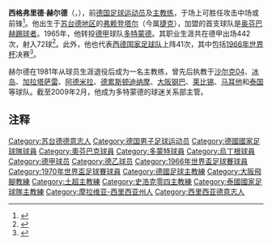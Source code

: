 {{noteTA
|G1=Football
|G2=JLeague
}}
{{Infobox football biography
| image                = [[File:Siggi_Held.jpg|200px]]
| image_size           = 
| height               = {{Height|m=1.80}}
| birth_date           = {{birth date and age|df=yes|1942|8|7}}
| birth_place          = {{flag|纳粹德国}}[[布倫塔爾_(捷克)|弗赖登塔尔]]
| death_date           = 
| death_place          = 
| currentclub          = 
| position             = [[前鋒_(足球)|前锋]]
| years1   = 1963–1965 | clubs1   = [[奥芬巴赫踢球者|奥芬巴赫踢球者]] | caps1   = 23  | goals1   = 8
| years2   = 1965–1971 | clubs2   = [[多特蒙德足球俱乐部|多特蒙德]] | caps2   = 183 | goals2   = 41
| years3   = 1971–1977 | clubs3   = [[奥芬巴赫踢球者|奥芬巴赫踢球者]] | caps3   = 204 | goals3   = 35
| years4   = 1977–1979 | clubs4   = [[多特蒙德足球俱乐部|多特蒙德]] | caps4   = 47  | goals4   = 3
| years5   = 1979      | clubs5   = [[普鲁士明斯特足球俱乐部|普鲁士明斯特]]   | caps5   = 11  | goals5   = 1
| years6   = 1979–1981 | clubs6   = [[烏丁根足球俱樂部|拜耳乌丁根]]   | caps6   = 59  | goals6   = 3
| nationalyears1  = 1966–1973 | nationalteam1   = [[西德国家足球队|西德]] | nationalcaps1   = 41 | nationalgoals1   = 5
| manageryears1   = 1981–1983 | managerclubs1   = [[沙尔克04|沙尔克04]]
| manageryears2   = 1984      | managerclubs2   = [[雷姆沙伊德足球俱乐部|雷姆沙伊德]]
| manageryears3   = 1985      | managerclubs3   = [[条顿伊克恩|条顿伊克恩]]
| manageryears4   = 1986–1989 | managerclubs4   = [[冰岛国家足球队|冰岛]]
| manageryears5   = 1989–1990 | managerclubs5   = [[加拉塔萨雷|加拉塔萨雷]]
| manageryears6   = 1991–1993 | managerclubs6   = [[阿德米拉足球俱乐部|阿德米拉]]
| manageryears7   = 1993–1995 | managerclubs7   = [[德累斯顿迪纳摩|德累斯顿迪纳摩]]
| manageryears8   = 1995      | managerclubs8   = [[大阪钢巴|大阪钢巴]]
| manageryears9   = 1996–1998 | managerclubs9   = [[莱比锡火车头足球俱乐部|莱比锡]]
| manageryears10  = 2001–2003 | managerclubs10   = [[马耳他国家足球队|马耳他]]
| manageryears11  = 2004      | managerclubs11  = [[泰国国家足球队|泰国]]
}}
'''西格弗里德·赫尔德'''（{{lang-de|'''Sigfried Held'''}}，{{bd|1942年|8月7日|catIdx=Held, Sigfried}}），前[[德国|德国]][[足球|足球]][[运动员|运动员]]及[[主教练|主教练]]，于场上可胜任攻击中场或前锋<ref>{{de}}{{cite web | url = http://www.kicker.de/news/fussball/bundesliga/vereine/1-bundesliga/1966-67/borussia-dortmund-17/11108/spieler_sigfried-held.html | title = Held, Sigfried | publisher = kicker.de | accessdate = 2011-08-20 | archive-date = 2018-06-23 | archive-url = https://web.archive.org/web/20180623193911/http://www.kicker.de/news/fussball/bundesliga/vereine/1-bundesliga/1966-67/borussia-dortmund-17/11108/spieler_sigfried-held.html | dead-url = no }}</ref>。他出生于[[苏台德地区|苏台德地区]]的[[布倫塔爾_(捷克)|弗赖登塔尔]]（今属[[捷克|捷克]]），加盟的首支球队是[[奥芬巴赫踢球者|奥芬巴赫踢球者]]。1965年，他转投[[德甲|德甲]]球队[[多特蒙德足球俱乐部|多特蒙德]]。其职业生涯共在德甲出场442次，射入72球<ref>{{en}}{{Cite web | url = http://rsssf.com/players/shelddata.html | title = Siegfried Held - Matches and Goals in Bundesliga | first = Matthias | last = Arnhold | date = 2013-01-31 | accessdate = 2013-01-31 | publisher = Rec.Sport.Soccer Statistics Foundation | archive-date = 2016-03-22 | archive-url = https://web.archive.org/web/20160322003321/http://www.rsssf.com/players/shelddata.html | dead-url = no }}</ref>。此外，他也代表[[西德国家足球队|西德国家足球队]]上阵41次，其中包括[[1966年世界杯|1966年世界杯]]决赛<ref>{{en}}{{Cite web | url = http://rsssf.com/miscellaneous/sheld-intl.html | title = Siegfried Held - International Appearances | first = Matthias | last = Arnhold | date = 2004-10-09 | accessdate = 2013-01-31 | publisher = Rec.Sport.Soccer Statistics Foundation | archive-url = https://web.archive.org/web/20140618212948/http://www.rsssf.com/miscellaneous/sheld-intl.html | archive-date = 2014-06-18 | dead-url = yes }}</ref>。

赫尔德在1981年从球员生涯退役后成为一名主教练，曾先后执教于[[沙尔克04|沙尔克04]]、[[冰岛国家足球队|冰岛]]、[[加拉塔萨雷|加拉塔萨雷]]、[[阿德米拉足球俱乐部|阿德米拉]]、[[德累斯顿迪纳摩|德累斯顿迪纳摩]]、[[大阪钢巴|大阪钢巴]]、[[莱比锡火车头足球俱乐部|莱比锡]]、[[马耳他国家足球队|马耳他]]和[[泰国国家足球队|泰国]]等球队。截至2009年2月，他成为多特蒙德的球迷关系部主管。

==注释==
{{reflist}}

{{Navboxes colour
|title= 德国国家队参赛名单
|bg = white
|fg = black
|list1=
{{1966年世界杯足球赛西德参赛名单}}
{{1970年世界杯足球赛西德参赛名单}}
}}
{{大阪飛腳歷任教練}}
{{Authority control}}
{{DEFAULTSORT:Held, Sigfried}}
[[Category:苏台德德意志人|Category:苏台德德意志人]]
[[Category:德国男子足球运动员|Category:德国男子足球运动员]]
[[Category:德國國家足球隊球員|Category:德國國家足球隊球員]]
[[Category:奧芬巴克球員|Category:奧芬巴克球員]]
[[Category:多蒙特球員|Category:多蒙特球員]]
[[Category:烏丁根球員|Category:烏丁根球員]]
[[Category:德甲球员|Category:德甲球员]]
[[Category:德乙球员|Category:德乙球员]]
[[Category:1966年世界盃足球賽球員|Category:1966年世界盃足球賽球員]]
[[Category:1970年世界盃足球賽球員|Category:1970年世界盃足球賽球員]]
[[Category:德國足球主教練|Category:德國足球主教練]]
[[Category:大阪飛腳教練|Category:大阪飛腳教練]]
[[Category:土超主教練|Category:土超主教練]]
[[Category:史浩克零四主教練|Category:史浩克零四主教練]]
[[Category:泰國國家足球隊主教練|Category:泰國國家足球隊主教練]]
[[Category:摩拉维亚-西里西亚州人|Category:摩拉维亚-西里西亚州人]]
[[Category:西里西亚德意志人|Category:西里西亚德意志人]]